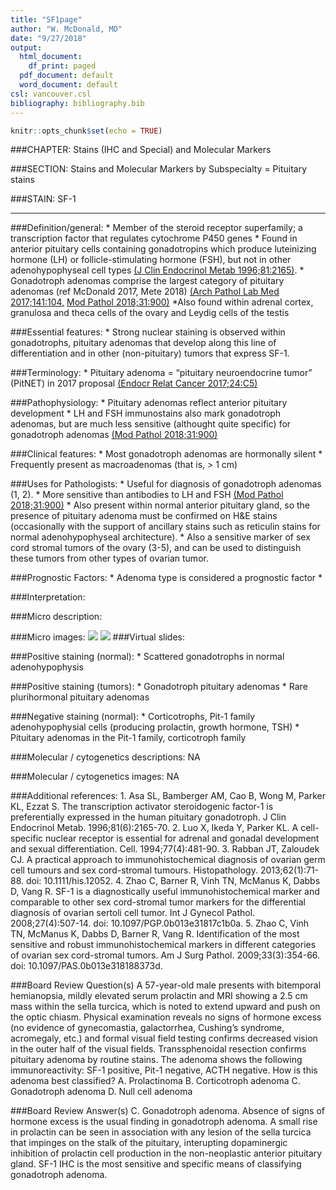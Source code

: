 ```yaml
---
title: "SF1page"
author: "W. McDonald, MD"
date: "9/27/2018"
output:
  html_document:
    df_print: paged
  pdf_document: default
  word_document: default
csl: vancouver.csl
bibliography: bibliography.bib
---
```


```r
knitr::opts_chunk$set(echo = TRUE)
```

###CHAPTER: Stains (IHC and Special) and Molecular Markers

###SECTION: Stains and Molecular Markers by Subspecialty = Pituitary stains

###STAIN: SF-1

***

###Definition/general:
* Member of the steroid receptor superfamily; a transcription factor that regulates cytochrome P450 genes
* Found in anterior pituitary cells containing gonadotropins which produce luteinizing hormone (LH) or follicle-stimulating hormone (FSH), but not in other adenohypophyseal cell types [(J Clin Endocrinol Metab 1996;81:2165)](https://www.ncbi.nlm.nih.gov/pubmed?term=%22The+Journal+of+clinical+endocrinology+and+metabolism%22%5BJour%5D+AND+2165%5Bpage%5D+AND+1996%5Bpdat%5D&cmd=detailssearch).
* Gonadotroph adenomas comprise the largest category of pituitary adenomas (ref McDonald 2017, Mete 2018) [(Arch Pathol Lab Med 2017;141:104,](https://www.ncbi.nlm.nih.gov/pubmed?term=%22Archives+of+pathology+%26+laboratory+medicine%22%5BJour%5D+AND+2017%5Bpdat%5D+AND+McDonald%5Bauthor%5D+AND+Steroidogenic&TransSchema=title&cmd=detailssearch) [ Mod Pathol 2018;31:900)](https://www.ncbi.nlm.nih.gov/pubmed?term=2018%5Bpdat%5D+AND+Mete%2C+Ozgur%5Bauthor%5D+AND+epidemiology+and+biomarker&TransSchema=title&cmd=detailssearch)
*Also found within adrenal cortex, granulosa and theca cells of the ovary and Leydig cells of the testis 

###Essential features:
*	Strong nuclear staining is observed within gonadotrophs, pituitary adenomas that develop along this line of differentiation and in other (non-pituitary) tumors that express SF-1.

###Terminology:
*	Pituitary adenoma = “pituitary neuroendocrine tumor”  (PitNET) in 2017 proposal [(Endocr Relat Cancer 2017;24:C5)](https://www.ncbi.nlm.nih.gov/pubmed?term=2017%5Bpdat%5D+AND+Asa+S%5Bauthor%5D+AND+from+pituitary+adenoma&TransSchema=title&cmd=detailssearch)

###Pathophysiology:
*	Pituitary adenomas reflect anterior pituitary development
*	LH and FSH immunostains also mark gonadotroph adenomas, but are much less sensitive (althought quite specific) for gonadotroph adenomas [(Mod Pathol 2018;31:900)](https://www.ncbi.nlm.nih.gov/pubmed?term=2018%5Bpdat%5D+AND+Mete%2C+Ozgur%5Bauthor%5D+AND+epidemiology+and+biomarker&TransSchema=title&cmd=detailssearch)

###Clinical features: 
*	Most gonadotroph adenomas are hormonally silent
*	Frequently present as macroadenomas (that is, > 1 cm)

###Uses for Pathologists:
*	Useful for diagnosis of gonadotroph adenomas (1, 2). 
*	More sensitive than antibodies to LH and FSH [(Mod Pathol 2018;31:900)](https://www.ncbi.nlm.nih.gov/pubmed?term=2018%5Bpdat%5D+AND+Mete%2C+Ozgur%5Bauthor%5D+AND+epidemiology+and+biomarker&TransSchema=title&cmd=detailssearch) 
*	Also present within normal anterior pituitary gland, so the presence of pituitary adenoma must be confirmed on H&E stains (occasionally with the support of ancillary stains such as reticulin stains for normal adenohypophyseal architecture). 
*	Also a sensitive marker of sex cord stromal tumors of the ovary (3-5), and can be used to distinguish these tumors from other types of ovarian tumor.

###Prognostic Factors:
*	Adenoma type is considered a prognostic factor
*	

###Interpretation: 

###Micro description:

###Micro images:
![](photos/gonadotroph_HE.jpg)
![](photos/SF1_gonadotrophs.jpg)
###Virtual slides:


###Positive staining (normal):
* Scattered gonadotrophs in normal adenohypophysis

###Positive staining (tumors):
* Gonadotroph pituitary adenomas
* Rare plurihormonal pituitary adenomas

###Negative staining (normal):
* Corticotrophs, Pit-1 family adenohypophysial cells (producing prolactin, growth hormone, TSH)
* Pituitary adenomas in the Pit-1 family, corticotroph family

###Molecular / cytogenetics descriptions:
NA

###Molecular / cytogenetics images:
NA

###Additional references:
1.	Asa SL, Bamberger AM, Cao B, Wong M, Parker KL, Ezzat S. The transcription activator steroidogenic factor-1 is preferentially expressed in the human pituitary gonadotroph. J Clin Endocrinol Metab. 1996;81(6):2165-70.
2.	Luo X, Ikeda Y, Parker KL. A cell-specific nuclear receptor is essential for adrenal and gonadal development and sexual differentiation. Cell. 1994;77(4):481-90.
3.	Rabban JT, Zaloudek CJ. A practical approach to immunohistochemical diagnosis of ovarian germ cell tumours and sex cord-stromal tumours. Histopathology. 2013;62(1):71-88. doi: 10.1111/his.12052.
4.	Zhao C, Barner R, Vinh TN, McManus K, Dabbs D, Vang R. SF-1 is a diagnostically useful immunohistochemical marker and comparable to other sex cord-stromal tumor markers for the differential diagnosis of ovarian sertoli cell tumor. Int J Gynecol Pathol. 2008;27(4):507-14. doi: 10.1097/PGP.0b013e31817c1b0a.
5.	Zhao C, Vinh TN, McManus K, Dabbs D, Barner R, Vang R. Identification of the most sensitive and robust immunohistochemical markers in different categories of ovarian sex cord-stromal tumors. Am J Surg Pathol. 2009;33(3):354-66. doi: 10.1097/PAS.0b013e318188373d.

###Board Review Question(s)
A 57-year-old male presents with bitemporal hemianopsia, mildly elevated serum prolactin and MRI showing a 2.5 cm mass within the sella turcica, which is noted to extend upward and push on the optic chiasm. Physical examination reveals no signs of hormone excess (no evidence of gynecomastia, galactorrhea, Cushing's syndrome, acromegaly, etc.) and formal visual field testing confirms decreased vision in the outer half of the visual fields. Transsphenoidal resection confirms pituitary adenoma by routine stains. The adenoma shows the following immunoreactivity: SF-1 positive, Pit-1 negative, ACTH negative. 
How is this adenoma best classified?
A. Prolactinoma
B. Corticotroph adenoma
C. Gonadotroph adenoma
D. Null cell adenoma

###Board Review Answer(s)
C. Gonadotroph adenoma. Absence of signs of hormone excess is the usual finding in gonadotroph adenoma. A small rise in prolactin can be seen in association with any lesion of the sella turcica that impinges on the stalk of the pituitary, interupting dopaminergic inhibition of prolactin cell production in the non-neoplastic anterior pituitary gland. SF-1 IHC is the most sensitive and specific means of classifying gonadotroph adenoma. 


